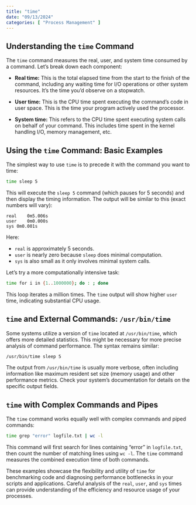 ```yaml
---
title: "time"
date: "09/13/2024"
categories: [ "Process Management" ]
---
```

## Understanding the `time` Command

The `time` command measures the real, user, and system time consumed by a command. Let's break down each component:

* **Real time:**  This is the total elapsed time from the start to the finish of the command, including any waiting time for I/O operations or other system resources.  It's the time you'd observe on a stopwatch.

* **User time:** This is the CPU time spent executing the command's code in user space.  This is the time your program actively used the processor.

* **System time:** This refers to the CPU time spent executing system calls on behalf of your command. This includes time spent in the kernel handling I/O, memory management, etc.


## Using the `time` Command: Basic Examples

The simplest way to use `time` is to precede it with the command you want to time:

```bash
time sleep 5
```

This will execute the `sleep 5` command (which pauses for 5 seconds) and then display the timing information.  The output will be similar to this (exact numbers will vary):

```
real	0m5.006s
user	0m0.000s
sys	0m0.001s
```

Here:

* `real` is approximately 5 seconds.
* `user` is nearly zero because `sleep` does minimal computation.
* `sys` is also small as it only involves minimal system calls.


Let's try a more computationally intensive task:

```bash
time for i in {1..1000000}; do : ; done
```

This loop iterates a million times. The `time` output will show higher `user` time, indicating substantial CPU usage.


##  `time` and External Commands:  `/usr/bin/time`

Some systems utilize a version of `time` located at `/usr/bin/time`, which offers more detailed statistics. This might be necessary for  more precise analysis of command performance.  The syntax remains similar:

```bash
/usr/bin/time sleep 5
```

The output from `/usr/bin/time` is usually more verbose, often including information like maximum resident set size (memory usage) and other performance metrics.  Check your system's documentation for details on the specific output fields.


##  `time` with Complex Commands and Pipes

The `time` command works equally well with complex commands and piped commands:

```bash
time grep "error" logfile.txt | wc -l
```

This command will first search for lines containing "error" in `logfile.txt`, then count the number of matching lines using `wc -l`. The `time` command measures the combined execution time of both commands.

These examples showcase the flexibility and utility of `time` for benchmarking code and diagnosing performance bottlenecks in your scripts and applications. Careful analysis of the `real`, `user`, and `sys` times can provide understanding of the efficiency and resource usage of your processes.

